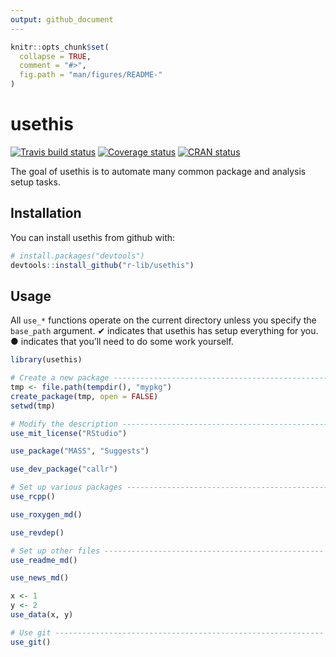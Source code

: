 ```yaml
---
output: github_document
---
```


<!-- README.md is generated from README.Rmd. Please edit that file -->

```r
knitr::opts_chunk$set(
  collapse = TRUE,
  comment = "#>",
  fig.path = "man/figures/README-"
)
```

# usethis

[![Travis build status](https://travis-ci.org/r-lib/usethis.svg?branch=master)](https://travis-ci.org/r-lib/usethis)
[![Coverage status](https://codecov.io/gh/r-lib/usethis/branch/master/graph/badge.svg)](https://codecov.io/github/r-lib/usethis?branch=master)
[![CRAN status](http://www.r-pkg.org/badges/version/usethis)](https://cran.r-project.org/package=usethis)

The goal of usethis is to automate many common package and analysis setup tasks.

## Installation

You can install usethis from github with:

```r
# install.packages("devtools")
devtools::install_github("r-lib/usethis")
```

## Usage

All `use_*` functions operate on the current directory unless you specify the `base_path` argument. ✔ indicates that usethis has setup everything for you. ● indicates that you'll need to do some work yourself.

```r
library(usethis)

# Create a new package -------------------------------------------------
tmp <- file.path(tempdir(), "mypkg")
create_package(tmp, open = FALSE)
setwd(tmp)

# Modify the description ----------------------------------------------
use_mit_license("RStudio")

use_package("MASS", "Suggests")

use_dev_package("callr")

# Set up various packages ---------------------------------------------
use_rcpp()

use_roxygen_md()

use_revdep()

# Set up other files -------------------------------------------------
use_readme_md()

use_news_md()

x <- 1
y <- 2
use_data(x, y)

# Use git ------------------------------------------------------------
use_git()
```
